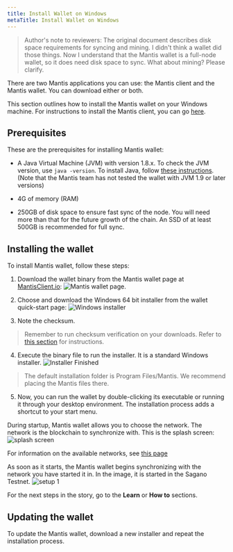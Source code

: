 ```yaml
---
title: Install Wallet on Windows
metaTitle: Install Wallet on Windows
---
```

>Author's note to reviewers: The original document describes disk space requirements for syncing and mining. I didn't think a wallet did those things.
Now I understand that the Mantis wallet is a full-node wallet, so it does need disk space to sync. What about mining? Please clarify.

There are two Mantis applications you can use: the Mantis client and the Mantis wallet. You can download either or both.

This section outlines how to install the Mantis wallet on your Windows machine. For instructions to install the Mantis client, you can go [here](/install/-install-client-windows).


## Prerequisites

These are the prerequisites for installing Mantis wallet:
* A Java Virtual Machine (JVM) with version 1.8.x.
    To check the JVM version, use
     `java -version`.
    To install Java, follow [these instructions](https://java.com/en/download/help/download_options.html).
    (Note that the Mantis team has not tested the wallet with JVM 1.9 or later versions)
* 4G of memory (RAM)

* 250GB of disk space to ensure fast sync of the node. You will need more than that for the future growth of the chain. An SSD of at least 500GB is recommended for full sync.

## Installing the wallet

To install Mantis wallet, follow these steps:

1. Download the wallet binary from the Mantis wallet page at [MantisClient.io](https://mantisclient.io/):
![Mantis wallet page](../images/1-Download.png).

2. Choose and download the Windows 64 bit installer from the wallet quick-start page:
![Windows installer](../images/2-Download-Installer.png)
3. Note the checksum.
> Remember to run checksum verification on your downloads. Refer to [this section](first-steps/downloads#checksum) for instructions.

4. Execute the binary file to run the installer. It is a standard Windows installer.
![Installer Finished](../images/3-Install-Complete.png)

> The default installation folder is Program Files/Mantis. We recommend placing the Mantis files there.


5. Now, you can run the wallet by double-clicking its executable or running it through your desktop environment. The installation process adds a shortcut to your start menu.

During startup, Mantis wallet allows you to choose the network. The network is the blockchain to synchronize with. This is the splash screen:
![splash screen](../images/5-splash-screen.png)

For information on the available networks, see [this page](/how-tos/Getting-Started-with-Mantis)

As soon as it starts, the Mantis wallet begins synchronizing with the network you have started it in. In the image, it is started in the Sagano Testnet.
![setup 1](../images/4-Setup-1.png)

For the next steps in the story, go to the **Learn** or **How to** sections.


## Updating the wallet

To update the Mantis wallet, download a new installer and repeat the installation process.
